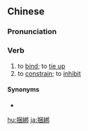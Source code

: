 {{also|捆绑|綑綁}}
==Chinese==
{{zh-forms|s=捆绑|t2=綑綁}}

===Pronunciation===
{{zh-pron
|m=kǔnbǎng
|c=kwan2 bong2
|cat=v
}}

===Verb===
{{zh-verb}}

# to [[bind]]; to [[tie up]]
# to [[constrain]]; to [[inhibit]]

====Synonyms====
* {{zh-l|束縛}}

[[hu:捆綁]]
[[ja:捆綁]]